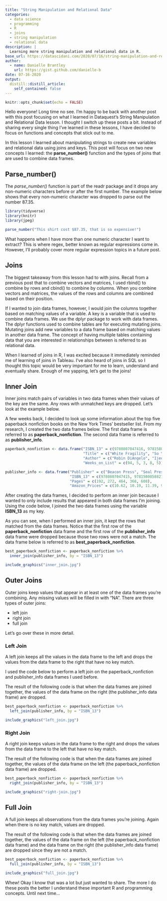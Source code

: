 ```yaml
---
title: "String Manipulation and Relational Data"
categories:
  - data science 
  - programming
  - R
  - joins
  - string manipulation
  - relational data
description: |
  Learning more string manipulation and relational data in R.
base_url: https://datascidani.com/2020/07/16/string-manipulation-and-relational-data/
author:
  - name: Danielle Brantley
    url: https://gist.github.com/danielle-b
date: 07-16-2020
output:
  distill::distill_article:
    self_contained: false
---
```

<style>
    pre code {
      white-space: pre-wrap;
    }
</style>

```r
knitr::opts_chunk$set(echo = FALSE)
```

Hello everyone! Long time no see. I’m happy to be back with another post with this post focusing on what I learned in Dataquest’s String Manipulation and Relational Data lesson. I thought I switch up these posts a bit. Instead of sharing every single thing I’ve learned in these lessons, I have decided to focus on functions and concepts that stick out to me.

In this lesson I learned about manipulating strings to create new variables and relational data using joins and keys. This post will focus on two new concepts I learned: the **parse_number()** function and the types of joins that are used to combine data frames.

## Parse_number()

The *parse_number()* function is part of the readr package and it drops any non-numeric characters before or after the first number. The example below shows that every non-numeric character was dropped to parse out the number 87.35.

```r
library(tidyverse)
library(knitr)
library(jpeg)
```

```r
parse_number("This shirt cost $87.35, that is so expensive!")
```

What happens when I have more than one numeric character I want to extract? This is where regex, better known as regular expressions come in. However, I’ll probably cover more regular expression topics in a future post.

## Joins

The biggest takeaway from this lesson had to with joins. Recall from a previous post that to combine vectors and matrices, I used rbind() to combine by rows and cbind() to combine by columns. When you combine vectors and matrices, the values of the rows and columns are combined based on their position.

If I wanted to join data frames, however, I would join the columns together based on matching values of a variable. A key is a variable that is used to combine data frames. We use the dplyr package to work with data frames. The dplyr functions used to combine tables are for executing mutating joins. Mutating joins add new variables to a data frame based on matching values in another data frame. The concept of having multiple tables containing data that you are interested in relationships between is referred to as relational data.

When I learned of joins in R, I was excited because it immediately reminded me of learning of joins in Tableau. I’ve also heard of joins in SQL so I thought this topic would be very important for me to learn, understand and eventually share. Enough of me yapping, let’s get to the joins!

## Inner Join

Inner joins match pairs of variables in two data frames when their values of the key are the same. Any rows with unmatched keys are dropped. Let’s look at the example below.

A few weeks back, I decided to look up some information about the top five paperback nonfiction books on the New York Times’ bestseller list. From my research, I created the two data frames below. The first data frame is referred to as **paperback_nonfiction**. The second data frame is referred to as **publisher_info**.

```r
paperback_nonfiction <- data.frame("ISBN_13" = c(9780807047416, 9781580058827, 9780465060869, 9781631494536, 9781568585987),
                                   "Title" = c("White Fragility", "So You Want to Talk about Race", "Why Are All The Blacks Sitting Together in the Cafeteria", "The Color of Law", "Stamped From The Beginning"),
                                   "Author" = c("Robin DiAngelo", "Ijeoma Oluo", "Beverly Tatum", "Richard Rothstein", "Ibram X. Kendi"),
                                   "Weeks_on_List" = c(94, 5, 3, 8, 5))
```

```r
publisher_info <- data.frame("Publisher" = c("Beacon Press", "Seal Press", "Basic Books", "Liveright", "Bold Type Books"),
                             "ISBN_13" = c(9780807047415, 9781580058827, 9780465060869, 9781631494536, 9781568585987),
                             "Pages" = c(192, 272, 464, 368, 608),
                             "Amazon_Prices" = c(10.62, 10.19, 11.39, 9.99, 11.99))
```

After creating the data frames, I decided to perform an inner join because I wanted to only include results that appeared in both data frames I’m joining. Using the code below, I joined the two data frames using the variable **ISBN_13** as my key.

As you can see, when I performed an inner join, it kept the rows that matched from the data frames. Notice that the first row of the **paperback_nonfiction** data frame and the first row of the **publisher_info** data frame were dropped because those two rows were not a match. The data frame below is referred to as **best_paperback_nonfiction**.

```r
best_paperback_nonfiction <- paperback_nonfiction %>%
  inner_join(publisher_info, by = "ISBN_13")
```

```r
include_graphics("inner_join.jpg")
```

## Outer Joins

Outer joins keep values that appear in at least one of the data frames you’re combining. Any missing values will be filled in with “NA”. There are three types of outer joins:

- left join
- right join
- full join

Let’s go over these in more detail.

### Left Join

A left join keeps all the values in the data frame to the left and drops the values from the data frame to the right that have no key match.

I used the code below to perform a left join on the paperback_nonfiction and publisher_info data frames I used before.

The result of the following code is that when the data frames are joined together, the values of the data frame on the right (the publisher_info data frame) are dropped.

```r
best_paperback_nonfiction <- paperback_nonfiction %>%
  left_join(publisher_info, by = "ISBN_13")
```

```r
include_graphics("left_join.jpg")
```

### Right Join

A right join keeps values in the data frame to the right and drops the values from the data frame to the left that have no key match.

The result of the following code is that when the data frames are joined together, the values of the data frame on the left (the paperback_nonfiction data frame) are dropped.

```r
best_paperback_nonfiction <- paperback_nonfiction %>%
  right_join(publisher_info, by = "ISBN_13")
```

```r
include_graphics("right-join.jpg")
```

## Full Join

A full join keeps all observations from the data frames you’re joining. Again when there is no key match, values are dropped.

The result of the following code is that when the data frames are joined together, the values of the data frame on the left (the paperback_nonfiction data frame) and the data frame on the right (the publisher_info data frame) are dropped since they are not a match.

```r
best_paperback_nonfiction <- paperback_nonfiction %>%
  full_join(publisher_info, by = "ISBN_13")
```

```r
include_graphics("full_join.jpg")
```

Whew! Okay I know that was a lot but just wanted to share. The more I do these posts the better I understand these important R and programming concepts. Until next time…